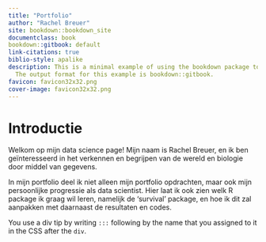 ```yaml
---
title: "Portfolio"
author: "Rachel Breuer"
site: bookdown::bookdown_site
documentclass: book
bookdown::gitbook: default
link-citations: true
biblio-style: apalike
description: This is a minimal example of using the bookdown package to write a book.
  The output format for this example is bookdown::gitbook.
favicon: favicon32x32.png
cover-image: favicon32x32.png
---
```


# Introductie {#section-id .unnumbered}
<body class="index-page">
Welkom op mijn data science page! Mijn naam is Rachel Breuer, en ik ben geïnteresseerd in het verkennen en begrijpen van de wereld en biologie door middel van gegevens.

In mijn portfolio deel ik niet alleen mijn portfolio opdrachten, maar ook mijn persoonlijke progressie als data scientist. Hier laat ik ook zien welk R package ik graag wil leren, namelijk de 'survival' package, en hoe ik dit zal aanpakken met daarnaast de resultaten en codes.
</body>


:::note
You use a div tip by writing `:::` following by the name that you assigned to it in the CSS after the `div`.
:::
